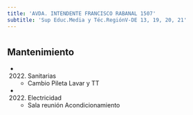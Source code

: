 ```yaml
---
title: 'AVDA. INTENDENTE FRANCISCO RABANAL 1507'
subtitle: 'Sup Educ.Media y Téc.RegiónV-DE 13, 19, 20, 21'
---
```


#


## Mantenimiento

*  (2022) Sanitarias 
    + Cambio Pileta Lavar y TT

*  (2022) Electricidad 
    + Sala reunión Acondicionamiento



